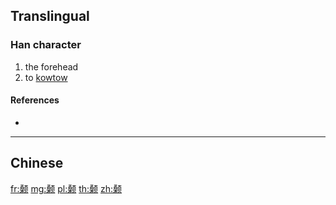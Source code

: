 {{character info/new}}
{{also|顙}}
==Translingual==

===Han character===
{{Han char|rn=181|rad=页|as=10|sn=16|four=|canj=EDMBO}}

# the forehead
# to [[kowtow]]

====References====
* {{Han ref|kx=1410.451|hdz=74389.010|uh=98A1|ud=39073}}

----

==Chinese==
{{zh-see|顙}}

[[fr:颡]]
[[mg:颡]]
[[pl:颡]]
[[th:颡]]
[[zh:颡]]